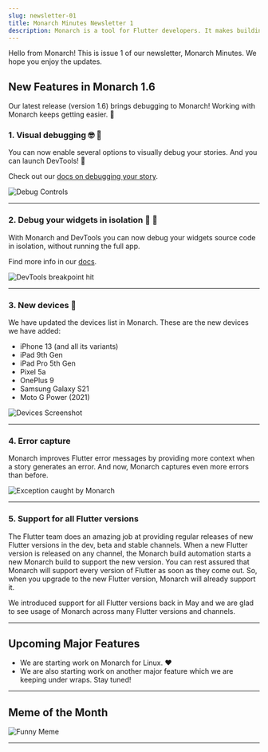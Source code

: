 ```yaml
---
slug: newsletter-01
title: Monarch Minutes Newsletter 1
description: Monarch is a tool for Flutter developers. It makes building beautiful apps a simpler and faster experience.
---
```




Hello from Monarch! This is issue 1 of our newsletter, Monarch Minutes. 
We hope you enjoy the updates. 

## New Features in Monarch 1.6

Our latest release (version 1.6) brings debugging to Monarch! Working with 
Monarch keeps getting easier. 🙌

### 1. Visual debugging 🤓 🐛
You can now enable several options to visually debug your stories. And you can launch
DevTools! 🚀 

Check out our [docs on debugging your story](/docs/debug-your-story).

<img className="docs-screenshot macos" alt="Debug Controls" 
    src={debug_controls} />

---

### 2. Debug your widgets in isolation 🦾 🤯
With Monarch and DevTools you can now debug your widgets source code in isolation, 
without running the full app.

Find more info in our [docs](/docs/debug-your-story#debug-your-widgets-source-code).

<img className="docs-screenshot macos" alt="DevTools breakpoint hit" 
    src={devtools_breakpoint_hit} />

---

### 3. New devices 📱
We have updated the devices list in Monarch. These are the new devices we have added:

- iPhone 13 (and all its variants)
- iPad 9th Gen
- iPad Pro 5th Gen
- Pixel 5a
- OnePlus 9
- Samsung Galaxy S21
- Moto G Power (2021)

<img className="docs-screenshot macos" alt="Devices Screenshot" 
    src={devices} />

---

### 4. Error capture
Monarch improves Flutter error messages by providing more context when a story 
generates an error. And now, Monarch captures even more errors than before.

<img className="docs-screenshot macos" alt="Exception caught by Monarch" 
    src={exception_caught_by_monarch} />

---

### 5. Support for all Flutter versions
The Flutter team does an amazing job at providing regular releases
of new Flutter versions in the dev, beta and stable channels. When a new Flutter
version is released on any channel, the Monarch build automation starts a new 
Monarch build to support the new version. You can rest assured that Monarch will 
support every version of Flutter as soon 
as they come out. So, when you upgrade to the new Flutter version, Monarch will 
already support it.

We introduced support for all Flutter versions back in May and we are glad to 
see usage of Monarch across many Flutter versions and channels.

---

## Upcoming Major Features
- We are starting work on Monarch for Linux. ❤️
- We are also starting work on another major feature which we are keeping 
  under wraps. Stay tuned!

---

## Meme of the Month

<img alt="Funny Meme" src={meme_how_it_people_see_each_other} />

---

<br />
<NewsletterCta />
